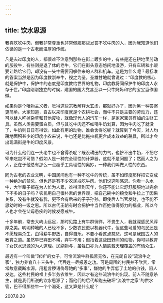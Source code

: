 ```yaml
---
---
---
```

title: 饮水思源
---




我喜欢吃牛肉，但我非常尊重也非常佩服那些发誓不吃牛肉的人，因为我知道他们依循的是一个古老而温厚的传统。

凡是去过印度的人，都很难不注意到那些在街上踱步的牛，有些是还在耕地里劳动的服役牛，有些则是退了休的老牛。它们在街头意态悠闲地漫游，只有车辆和小贩要让路给它们，却没有一头牛需要闪躲往来的人群和机车。这是为什么呢？最标准的答案当然是因为印度教崇奉牛，视之为圣。圣雄甘地就曾说过：“印度教的核心就是保护牛，保护牛的态度是印度教给世界的礼物，印度教将同保护牛的印度人永存于世。”印度刚刚独立的时候，建国的国大党甚至以一只牛妈妈和它的宝宝当作国徽。

如果你是个唯物主义者，觉得这些宗教解释太玄虚，那就好办了，因为另一种答案更简单。大家知道，自古以来印度就是个农耕社会，而牛不只是主要的劳动力，还可以替人吃掉杂草和其他废物，就像现代人的汽车一样，是家家宝贝有加的生财工具。虽然人类需要蛋白质，但与其吃牛肉还不如喝牛奶划算，因为牛肉吃了就没了，牛奶则日日有得饮。如此有用的动物，谁会舍得吃呢？就算到了今天，对人均耕地面积甚少的印度小农来说，牛也还是比拖拉机更合成本效益的耕具，所以才会出现满街是牛的印度风景。

可为什么他们连一头老牛也不舍得杀呢？既没耕田的力气，也挤不出牛奶，不把它宰来吃岂不可惜？假如人是一种完全理性的计算器，这就不是问题了；然而人之为人，正在于他总有那么一点超乎工具理性的奥妙，一种我们叫做人性的东西。

同为古老的农业文明，中国民间也有一种不吃牛的传统，虽不如印度那样把它变成一种绝对的禁忌，但也还是有不少农民戒吃牛肉。他们说这叫感恩。你看一头水牛，大半辈子都在为人忙为人累，难得活到天年，你还不能让它舒舒服服地过完余下不多的日子吗？农民用自己很朴素的世界观，把自己碗中的粮食和牛拉上了因果关系，没有牛就没有我，更不会有后来的子子孙孙。即使后人当官发财，也不能不思幼时的一饭之恩。所以古代王朝有时会把护牛当作百姓值得努力的福业，所以今人也才会在父母患疾的时候发愿戒牛。

十多年前，常去大屿山远足，那时见路上有牛群徜徉，不畏生人，我就深感民风淳厚之美。明明种地的人已经不多，少数农民更以机器代牛，但这些可爱的岛民还是不愿轻易杀生，由得耕牛野放，自得自乐。不要小看这点慈悲，这可是我国古人的教育之道。虽然早已弃田不耕，弃牛不用；但指着这些田野间的动物，你可以教育子女饮水思源的为人道理。民胞物与，虽牲口亦为人情感戴天理覆盖的有情众生。

最近有一个叫做“洋洋”的女子，可怜流浪牛群孤苦无依，在元朗自设“流浪牛之家”，独力养育八十三头牛，代百姓一尽报恩之功。可是周围的村民并不欣赏，常常故意截断水源，用粗言秽语侮辱她的“多事”，嫌她的牛弄低了土地的价钱，阻人发达。这些村民的祖上多半务农维生，因此才有这些流浪牛的出现。前人不随意杀生，就是我们所说的饮水思源了；而他们的后代却跑去破坏“流浪牛之家”的供水管，巴不得那些牛一个个渴死，这又算是什么呢？





2007.8.28